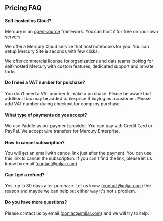 

<Plans />

## Pricing FAQ

#### Self-hosted vs Cloud?

Mercury is an <a href="https://github.com/mljar/mercury" target="_blank" className="font-extrabold">open-source</a> framework.
You can host if for free on your own servers.

We offer a Mercury Cloud service that host notebooks for you. You can setup Mercury Site in seconds with few clicks.

We offer commercial license for organizations and data teams looking for self-hosted Mercury with custom features, dedicated support and private forks.

#### Do I need a VAT number for purchase?

You don't need a VAT number to make a purchase. Please be aware that additional tax may be added to the price if buying as a customer. Please add VAT number during checkout for company purchase.

#### What type of payments do you accept?

We use Paddle as our payment provider. You can pay with Credit Card or PayPal. We accept wire transfers for Mercury Enterprise.

#### How to cancel subscription?

You will get an email with cancel link just after the payment. You can use this link to cancel the subscription. If you can't find the link, please let us know by email (contact@mljar.com).

#### Can I get a refund?

Yes, up to 30 days after purchase. Let us know (contact@mljar.com) the reason and maybe we can help but either way it's not a problem.

#### Do you have more questions?

Please contact us by email (contact@mljar.com) and we will try to help.
